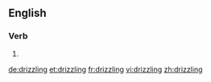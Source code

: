
==English==

===Verb===
{{head|en}}

# {{present participle of|drizzle}}

[[de:drizzling]]
[[et:drizzling]]
[[fr:drizzling]]
[[vi:drizzling]]
[[zh:drizzling]]